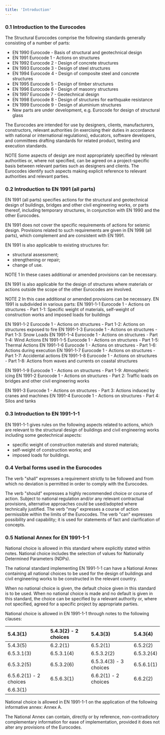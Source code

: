 ```yaml
---
title: 'Introduction'
---
```


### 0.1 Introduction to the Eurocodes

The Structural Eurocodes comprise the following standards generally consisting of a number of parts:

- EN 1990 Eurocode - Basis of structural and geotechnical design
- EN 1991 Eurocode 1 - Actions on structures
- EN 1992 Eurocode 2 - Design of concrete structures
- EN 1993 Eurocode 3 - Design of steel structures
- EN 1994 Eurocode 4 - Design of composite steel and concrete structures
- EN 1995 Eurocode 5 - Design of timber structures
- EN 1996 Eurocode 6 - Design of masonry structures
- EN 1997 Eurocode 7 - Geotechnical design
- EN 1998 Eurocode 8 - Design of structures for earthquake resistance
- EN 1999 Eurocode 9 - Design of aluminium structures
- New parts are under development, e.g. Eurocode for design of structural glass

The Eurocodes are intended for use by designers, clients, manufacturers, constructors, relevant authorities (in exercising their duties in accordance with national or international regulations), educators, software developers, and committees drafting standards for related product, testing and execution standards.

NOTE Some aspects of design are most appropriately specified by relevant authorities or, where not specified, can be agreed on a project-specific basis between relevant parties such as designers and clients. The Eurocodes identify such aspects making explicit reference to relevant authorities and relevant parties.

### 0.2 Introduction to EN 1991 (all parts)

EN 1991 (all parts) specifies actions for the structural and geotechnical design of buildings, bridges and other civil engineering works, or parts thereof, including temporary structures, in conjunction with EN 1990 and the other Eurocodes.

EN 1991 does not cover the specific requirements of actions for seismic design. Provisions related to such requirements are given in EN 1998 (all parts), which complement and are consistent with EN 1991.

EN 1991 is also applicable to existing structures for:

- structural assessment;
- strengthening or repair;
- change of use.

NOTE 1 In these cases additional or amended provisions can be necessary.

EN 1991 is also applicable for the design of structures where materials or actions outside the scope of the other Eurocodes are involved.

NOTE 2 In this case additional or amended provisions can be necessary.
EN 1991 is subdivided in various parts:
EN 1991-1-1 Eurocode 1 - Actions on structures - Part 1-1: Specific weight of materials, self-weight of construction works and imposed loads for buildings

EN 1991-1-2 Eurocode 1 - Actions on structures - Part 1-2: Actions on structures exposed to fire
EN 1991-1-3 Eurocode 1 - Actions on structures - Part 1-3: Snow Loads
EN 1991-1-4 Eurocode 1 - Actions on structures - Part 1-4: Wind Actions
EN 1991-1-5 Eurocode 1 - Actions on structures - Part 1-5: Thermal Actions
EN 1991-1-6 Eurocode 1 - Actions on structures - Part 1-6: Actions during execution
EN 1991-1-7 Eurocode 1 - Actions on structures - Part 1-7: Accidental actions
EN 1991-1-8 Eurocode 1 - Actions on structures - Part 1-8: Actions from waves and currents on coastal structures

EN 1991-1-9 Eurocode 1 - Actions on structures - Part 1-9: Atmospheric icing
EN 1991-2 Eurocode 1 - Actions on structures - Part 2: Traffic loads on bridges and other civil engineering works

EN 1991-3 Eurocode 1 - Actions on structures - Part 3: Actions induced by cranes and machines
EN 1991-4 Eurocode 1 - Actions on structures - Part 4: Silos and tanks

### 0.3 Introduction to EN 1991-1-1

EN 1991-1-1 gives rules on the following aspects related to actions, which are relevant to the structural design of buildings and civil engineering works including some geotechnical aspects:

- specific weight of construction materials and stored materials;
- self-weight of construction works; and
- imposed loads for buildings.


### 0.4 Verbal forms used in the Eurocodes

The verb "shall" expresses a requirement strictly to be followed and from which no deviation is permitted in order to comply with the Eurocodes.

The verb "should" expresses a highly recommended choice or course of action. Subject to national regulation and/or any relevant contractual provisions, alternative approaches could be used/adopted where technically justified.
The verb "may" expresses a course of action permissible within the limits of the Eurocodes.
The verb "can" expresses possibility and capability; it is used for statements of fact and clarification of concepts.

### 0.5 National Annex for EN 1991-1-1

National choice is allowed in this standard where explicitly stated within notes. National choice includes the selection of values for Nationally Determined Parameters (NDPs).

The national standard implementing EN 1991-1-1 can have a National Annex containing all national choices to be used for the design of buildings and civil engineering works to be constructed in the relevant country.

When no national choice is given, the default choice given in this standard is to be used.
When no national choice is made and no default is given in this standard, the choice can be specified by a relevant authority or, where not specified, agreed for a specific project by appropriate parties.

National choice is allowed in EN 1991-1-1 through notes to the following clauses:

| 5.4.3(1) | 5.4.3(2) - 2 choices | 5.4.3(3) | 5.4.3(4) |
| :--- | :--- | :--- | :--- |
| 5.4.3(5) | 6.2.2(1) | 6.5.2(1) | 6.5.2(2) |
| 6.5.3.1(3) | 6.5.3.1(4) | 6.5.3.2(2) | 6.5.3.2(4) |
| 6.5.3.2(5) | 6.5.3.2(6) | 6.5.3.4(3) - 3 choices | 6.5.6.1(1) |
| 6.5.6.2(1) - 2 choices | 6.5.6.3(1) | 6.6.2(1) - 2 choices | 6.6.2(2) |
| 6.6.3(1) |  |  |  |

National choice is allowed in EN 1991-1-1 on the application of the following informative annex:
Annex A.

The National Annex can contain, directly or by reference, non-contradictory complementary information for ease of implementation, provided it does not alter any provisions of the Eurocodes.